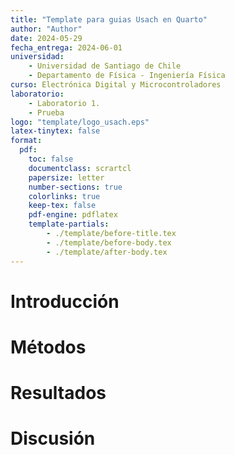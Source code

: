 ```yaml
---
title: "Template para guias Usach en Quarto"
author: "Author"
date: 2024-05-29
fecha_entrega: 2024-06-01
universidad: 
    - Universidad de Santiago de Chile
    - Departamento de Física - Ingeniería Física
curso: Electrónica Digital y Microcontroladores
laboratorio:
    - Laboratorio 1.
    - Prueba
logo: "template/logo_usach.eps"
latex-tinytex: false
format:
  pdf:
    toc: false
    documentclass: scrartcl
    papersize: letter
    number-sections: true
    colorlinks: true
    keep-tex: false
    pdf-engine: pdflatex
    template-partials:
        - ./template/before-title.tex
        - ./template/before-body.tex
        - ./template/after-body.tex
---
```


# Introducción
\lipsum[1-2] 

# Métodos
\lipsum[2]

# Resultados
\lipsum[3]

# Discusión
\lipsum[4]